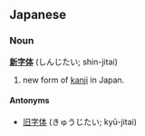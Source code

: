 ==Japanese==
===Noun===
'''[[新]][[字体]]''' (しんじたい; shin-jitai)

#new form of [[kanji]] in Japan.

====Antonyms====
*[[旧字体]] (きゅうじたい; kyū-jitai)